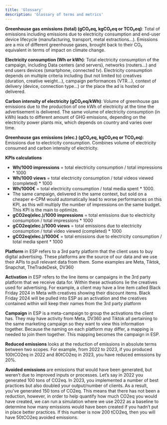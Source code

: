 ```yaml
---
title: 'Glossary'
description: 'Glossary of terms and metrics'
---
```



**Greenhouse gas emissions (total) (gCO₂eq, kgCO₂eq or TCO₂eq)**: Total of emissions including
emissions due to electricity consumption and end-user device lifecycle (manufacturing,
transport, metal extractions…). Emissions are a mix of different greenhouse gases, brought
back to their CO₂ equivalent in terms of impact on climate change.

**Electricity consumption (Wh or kWh)**: Total electricity consumption of the campaign,
including Data centers (and servers), networks (routers…) and end users devices
(smartphone, connected tv). Electricity consumption depends on multiple criteria including
(but not limited to) creatives (duration, creative weight…), campaign performances (VTR…),
context of delivery (device, connection type…) or the place the ad is hosted or delivered.

**Carbon intensity of electricity (gCO₂eq/kWh)**: Volume of greenhouse gas emissions due to
the production of one kWh of electricity at the time the advertisement is delivered. The
same volume of electricity consumption (in kWh) leads to different amount of GHG
emissions, depending on the electricity power plants mix, which depends on country and
varies over time.

**Greenhouse gas emissions (elec.) (gCO₂eq, kgCO₂eq or TCO₂eq)**: Emissions due to
electricity consumption. Combines volume of electricity consumed and carbon intensity of
electricity.

**KPIs calculations**
- **Wh/1000 impressions** = total electricity consumption / total impressions * 1000
- **Wh/1000 views** = total electricity consumption / total videos viewed (completed) *
1000
- **Wh/1000€** = total electricity consumption / total media spent * 1000.
- The same campaign, delivered in the same context, but sold on a cheaper e-CPM
would automatically lead to worse performances on this KPI, as this will multiply the
number of impressions on the same budget. This KPI is the main to optimize.
- **gCO2eq(elec.)/1000 impressions** = total emissions due to electricity consumption /
total impressions * 1000
- **gCO2eq(elec.)/1000 views** = total emissions due to electricity consumption / total
video viewed (completed) * 1000
- **gCO2eq(elec.)/1000€** = total emissions due to electricity consumption / total media
spent * 1000

**Platform** in ESP refers to a 3rd party platform that the client uses to buy digital advertising.
These platforms are the source of our data and we use their APIs to pull relevant data from
them. Some examples are Meta, Tiktok, Snapchat, TheTradeDesk, DV360

**Activation** in ESP refers to the line items or campaigns in the 3rd party platform that we
receive data for. Within these activations lie the creatives used for advertising. For example,
a client may have a line item called Black Friday 2024 in Meta with creatives showing their
discount items. Black Friday 2024 will be pulled into ESP as an activation and the creatives
contained within will keep their names from the 3rd party platform

**Campaign** in ESP is a meta-campaign to group the activations the client has. They may
have activity from Meta, DV360 and Tiktok all pertaining to the same marketing campaign so
they want to view this information together. Because the naming on each platform may
differ, a mapping is needed to join them together. This mapping becomes the campaign in
ESP.


**Reduced emissions** looks at the reduction of emissions in absolute terms between two
scopes. For example, from 2022 to 2023, if you produced 100tCO2eq in 2022 and 80tCO2eq
in 2023, you have reduced emissions by 20%.

**Avoided emissions** are emissions that would have been generated, but weren’t due to
improved inputs or processes. Let’s say in 2022 you generated 100 tons of CO2eq. In 2023,
you implemented a number of best practices but also doubled your output/number of
clients. As a result, you’ve generated 150 tons of CO2eq. This means that there has not been
a reduction, however, in order to help quantify how much CO2eq you would have created,
we can run a simulation where we use 2022 as a baseline to determine how many emissions
would have been created if you hadn’t put in place better practices. If this number is now
200 tCO2eq, then you will have 50tCO2eq avoided emissions.





